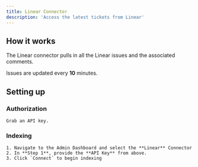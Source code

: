 ```yaml
---
title: Linear Connector
description: 'Access the latest tickets from Linear'
---
```


## How it works
The Linear connector pulls in all the Linear issues and the associated comments.

Issues are updated every **10** minutes.


## Setting up
### Authorization
    Grab an API key.

### Indexing
    1. Navigate to the Admin Dashboard and select the **Linear** Connector
    2. In **Step 1**, provide the **API Key** from above.
    3. Click `Connect` to begin indexing
